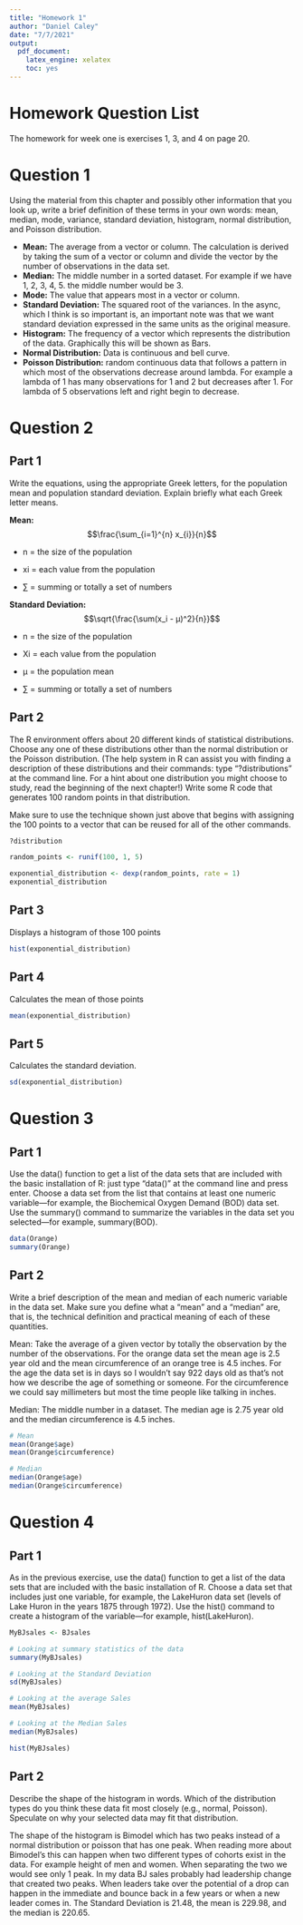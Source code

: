 ```yaml
---
title: "Homework 1"
author: "Daniel Caley"
date: "7/7/2021"
output:
  pdf_document:
    latex_engine: xelatex
    toc: yes
---
```


# Homework Question List

The homework for week one is exercises 1, 3, and 4 on page 20.

\pagebreak
# Question 1

Using the material from this chapter and possibly other information that you look up, write a brief definition of these terms in your own words: mean, median, mode, variance, standard deviation, histogram, normal distribution, and Poisson distribution.

-   **Mean:** The average from a vector or column. The calculation is derived by taking the sum of a vector or column and divide the vector by the number of observations in the data set.
-   **Median:** The middle number in a sorted dataset. For example if we have 1, 2, 3, 4, 5. the middle number would be 3.
-   **Mode:** The value that appears most in a vector or column.
-   **Standard Deviation:** The squared root of the variances. In the async, which I think is so important is, an important note was that we want standard deviation expressed in the same units as the original measure.
-   **Histogram:** The frequency of a vector which represents the distribution of the data.  Graphically this will be shown as Bars.
-   **Normal Distribution:** Data is continuous and bell curve.
-   **Poisson Distribution:** random continuous data that follows a pattern in which most of the observations decrease around lambda. For example a lambda of 1 has many observations for 1 and 2 but decreases after 1. For lambda of 5 observations left and right begin to decrease.

\pagebreak
# Question 2

## Part 1

Write the equations, using the appropriate Greek letters, for the population mean and
population standard deviation. Explain briefly what each Greek letter means.

**Mean:** $$\frac{\sum_{i=1}^{n} x_{i}}{n}$$

-   n = the size of the population

-   xi = each value from the population

-   ∑ = summing or totally a set of numbers

**Standard Deviation:** $$\sqrt{\frac{\sum(x_i - µ)^2}{n}}$$

-   n = the size of the population

-   Xi = each value from the population

-   µ = the population mean

-   ∑ = summing or totally a set of numbers

## Part 2

The R environment offers about 20 different kinds of statistical distributions. Choose any one of these distributions other than the normal distribution or the Poisson distribution. (The help system in R can assist you with finding a description of these distributions and their commands: type "?distributions" at the command line. For a hint about one distribution you might choose to study, read the beginning of the next chapter!) Write some R code that generates 100 random points in that distribution.

Make sure to use the technique shown just above that begins with assigning the 100 points to a vector that can be reused for all of the other commands.

```r

?distribution

random_points <- runif(100, 1, 5)

exponential_distribution <- dexp(random_points, rate = 1)
exponential_distribution


```

## Part 3

Displays a histogram of those 100 points

```r

hist(exponential_distribution)

```

## Part 4

Calculates the mean of those points

```r


mean(exponential_distribution)


```

## Part 5

Calculates the standard deviation.

```r

sd(exponential_distribution)

```

\pagebreak
# Question 3

## Part 1

Use the data() function to get a list of the data sets that are included with the basic installation of R: just type "data()" at the command line and press enter. Choose a data set from the list that contains at least one numeric variable---for example, the Biochemical Oxygen Demand (BOD) data set. Use the summary() command to summarize the variables in the data set you selected---for example, summary(BOD).

```r

data(Orange)
summary(Orange)

```

## Part 2

Write a brief description of the mean and median of each numeric variable in the data set. Make sure you define what a "mean" and a "median" are, that is, the technical definition and practical meaning of each of these quantities.

Mean: Take the average of a given vector by totally the observation by the number of the observations. For the orange data set the mean age is 2.5 year old and the mean circumference of an orange tree is 4.5 inches. For the age the data set is in days so I wouldn't say 922 days old as that's not how we describe the age of something or someone. For the circumference we could say millimeters but most the time people like talking in inches.

Median: The middle number in a dataset. The median age is 2.75 year old and the median circumference is 4.5 inches.

```r

# Mean
mean(Orange$age)
mean(Orange$circumference)

# Median
median(Orange$age)
median(Orange$circumference)


```

\pagebreak
# Question 4

## Part 1

As in the previous exercise, use the data() function to get a list of the data sets that are included with the basic installation of R. Choose a data set that includes just one variable, for example, the LakeHuron data set (levels of Lake Huron in the years 1875 through 1972). Use the hist() command to create a histogram of the variable---for example, hist(LakeHuron).

```r

MyBJsales <- BJsales

# Looking at summary statistics of the data
summary(MyBJsales)

# Looking at the Standard Deviation
sd(MyBJsales)

# Looking at the average Sales
mean(MyBJsales)

# Looking at the Median Sales
median(MyBJsales)

hist(MyBJsales)


```


## Part 2

Describe the shape of the histogram in words. Which of the distribution types do you think these data fit most closely (e.g., normal, Poisson). Speculate on why your selected data may fit that distribution.

The shape of the histogram is Bimodel which has two peaks instead of a normal distribution or poisson that has one peak. When reading more about Bimodel's this can happen when two different types of cohorts exist in the data. For example height of men and women. When separating the two we would see only 1 peak. In my data BJ sales probably had leadership change that created two peaks. When leaders take over the potential of a drop can happen in the immediate and bounce back in a few years or when a new leader comes in.  The Standard Deviation is 21.48, the mean is 229.98, and the median is 220.65.
